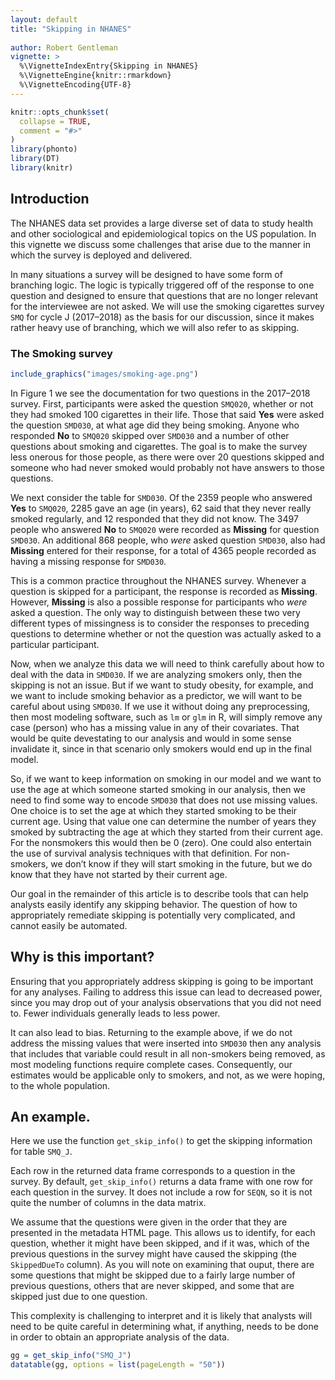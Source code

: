 ```yaml
---
layout: default
title: "Skipping in NHANES"
 
author: Robert Gentleman
vignette: >
  %\VignetteIndexEntry{Skipping in NHANES}
  %\VignetteEngine{knitr::rmarkdown}
  %\VignetteEncoding{UTF-8}
---
```



```r
knitr::opts_chunk$set(
  collapse = TRUE,
  comment = "#>"
)
library(phonto)
library(DT)
library(knitr)
```


## Introduction

The NHANES data set provides a large diverse set of data to study health and other sociological and epidemiological topics on the US population.  In this vignette we discuss some challenges that arise due to the manner in which the survey is deployed and delivered. 

In many situations a survey will be designed to have some form of branching logic. The logic is typically triggered off of the response to one question and designed to ensure that questions that are no longer relevant for the interviewee are not asked. We will use the smoking cigarettes survey `SMQ` for cycle J (2017--2018) as the basis for our discussion, since it makes rather heavy use of branching, which we will also refer to as skipping.

### The Smoking survey

```r
include_graphics("images/smoking-age.png")
```

In Figure 1 we see the documentation for two questions in the 2017--2018 survey.  First, participants were asked the question `SMQ020`, whether or not they had smoked 100 cigarettes in their life. Those that said **Yes** were asked the question `SMD030`, at what age did they being smoking.  Anyone who responded **No** to `SMQ020` skipped over `SMD030` and a number of other questions about smoking and cigarettes. The goal is to make the survey less onerous for those people, as there were over 20 questions skipped and someone who had never smoked would probably not have answers to those questions.

We next consider the table for `SMD030`.  Of the 2359 people who answered **Yes** to `SMQ020`, 2285 gave an age (in years), 62 said that they never really smoked regularly, and 12 responded that they did not know.  The 3497 people who answered **No** to `SMQ020` were recorded as **Missing** for question `SMD030`. An additional 868 people, who _were_ asked question `SMD030`, also had **Missing** entered for their response, for a total of 4365 people recorded as having a missing response for `SMD030`.

This is a common practice throughout the NHANES survey. Whenever a question is skipped for a participant, the response is recorded as **Missing**. However,  **Missing** is also a possible response for participants who _were_ asked a question. The only way to distinguish between these two very different types of missingness is to consider the responses to preceding questions to determine whether or not the question was actually asked to a particular participant.

Now, when we analyze this data we will need to think carefully about how to deal with the data in `SMD030`.  If we are analyzing smokers only, then the skipping is not an issue. But if we want to study obesity, for example, and we want to include smoking behavior as a predictor, we will want to be careful about using `SMD030`. If we use it without doing any preprocessing, then most modeling software, such as `lm` or `glm` in R, will simply remove any case (person) who has a missing value in any of their covariates. That would be quite devestating to our analysis and would in some sense invalidate it, since in that scenario only smokers would end up in the final model.

So, if we want to keep information on smoking in our model and we want to use the age at which someone started smoking in our analysis, then we need to find some way to encode `SMD030` that does not use missing values. One choice is to set the age at which they started smoking to be their current age.  Using that value one can determine the number of years they smoked by subtracting the age at which they started from their current age. For the nonsmokers this would then be 0 (zero). One could also entertain the use of survival analysis techniques with that definition. For non-smokers, we don't know if they will start smoking in the future, but we do know that they have not started by their current age.

Our goal in the remainder of this article is to describe tools that can help analysts easily identify any skipping behavior. The question of how to appropriately remediate skipping is potentially very complicated, and cannot easily be automated.

## Why is this important?

Ensuring that you appropriately address skipping is going to be important for any analyses.  Failing to address this issue can lead to decreased power, since you may drop out of your analysis observations that you did not need to. Fewer individuals generally leads to less power.

It can also lead to bias. Returning to the example above, if we do not address the missing values that were inserted into `SMD030` then any analysis that includes that variable could result in all non-smokers being removed, as most modeling functions require complete cases. Consequently, our estimates would be applicable only to smokers, and not, as we were hoping, to the whole population.

## An example.

Here we use the function `get_skip_info()` to get the skipping information for table `SMQ_J`.

Each row in the returned data frame corresponds to a question in the survey. By default, `get_skip_info()` returns a data frame with one row for each question in the survey. It does not include a row for `SEQN`, so it is not quite the number of columns in the data matrix.

We assume that the questions were given in the order that they are presented in the metadata HTML page. This allows us to identify, for each question, whether it might have been skipped, and if it was, which of the previous questions in the survey might have caused the skipping (the `SkippedDueTo` column).  As you will note on examining that ouput, there are some questions that might be skipped due to a fairly large number of previous questions, others that are never skipped, and some that are skipped just due to one question.

This complexity is challenging to interpret and it is likely that analysts will need to be quite careful in determining what, if anything, needs to be done in order to obtain an appropriate analysis of the data.

```r
gg = get_skip_info("SMQ_J")
datatable(gg, options = list(pageLength = "50"))
```


